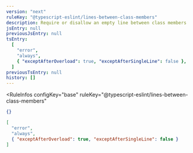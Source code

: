 ```yaml
---
version: "next"
ruleKey: "@typescript-eslint/lines-between-class-members"
description: Require or disallow an empty line between class members
jsEntry: null
previousJsEntry: null
tsEntry:
  [
    "error",
    "always",
    { "exceptAfterOverload": true, "exceptAfterSingleLine": false },
  ]
previousTsEntry: null
history: []
---
```


<RuleInfos 
  configKey="base" 
  ruleKey="@typescript-eslint/lines-between-class-members" 
>

```json
{}
```

```json
[
  "error",
  "always",
  { "exceptAfterOverload": true, "exceptAfterSingleLine": false }
]
```

</RuleInfos>
